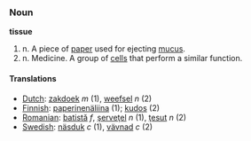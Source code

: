 === Noun ===

'''tissue'''

# n. A piece of [[paper]] used for ejecting [[mucus]].
# n. Medicine. A group of [[cell|cells]] that perform a similar function.

==== Translations ====
*[[Dutch]]: [[zakdoek]] ''m'' (1), [[weefsel]] ''n'' (2)
*[[Finnish]]: [[paperinenäliina]] (1); [[kudos]] (2)
*[[Romanian]]: [[batistă]] ''f'', [[şerveţel]] ''n'' (1), [[ţesut]] ''n'' (2)
*[[Swedish]]: [[näsduk]] ''c'' (1), [[vävnad]] ''c'' (2)